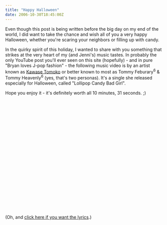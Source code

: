 ```yaml
---
title: "Happy Halloween"
date: 2006-10-30T18:45:00Z
---
```


Even though this post is being written before the big day on my end of the world, I did want to take the chance and wish all of you a very happy Halloween, whether you're scaring your neighbors or filling up with candy.

In the quirky spirit of this holiday, I wanted to share with you something that strikes at the very heart of my (and Jenni's) music tastes. In probably the only YouTube post you'll ever seen on this site (hopefully) - and in pure "Bryan loves J-pop fashion" - the following music video is by an artist known as [Kawase Tomoko][1] or better known to most as Tommy Feburary<sup>6</sup> & Tommy Heavenly<sup>6</sup> (yes, that's two personas). It's a single she released especially for Halloween, called "Lollipop Candy Bad Girl".

Hope you enjoy it - it's definitely worth all 10 minutes, 31 seconds. ;)

<object width="425" height="350"><param name="movie" value="https://www.youtube.com/v/uPtwGRQ2ITM"></param><param name="wmode" value="transparent"></param><embed src="https://www.youtube.com/v/uPtwGRQ2ITM" type="application/x-shockwave-flash" wmode="transparent" width="425" height="350"></embed></object>

(Oh, and [click here if you want the lyrics][2].)

[1]: http://en.wikipedia.org/wiki/Tomoko_Kawase
[2]: http://www.corichan.com/lyrics/eigo/th6singles06-eigo.html#lollipop
